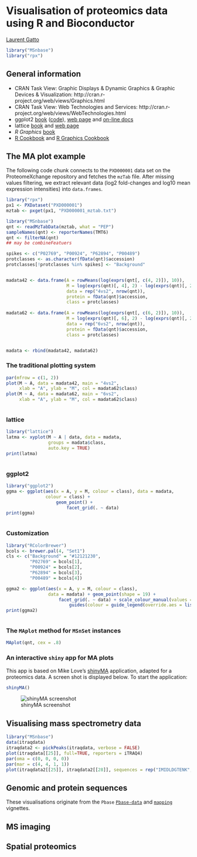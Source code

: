 <!--
%\VignetteEngine{knitr::knitr}
%\VignetteIndexEntry{Visualisation of proteomics data using R and Bioconductor}
%\VignetteKeyword{bioinformatics, proteomics, mass spectrometry, visualisation}
-->

# Visualisation of proteomics data using R and Bioconductor
[Laurent Gatto](http://proteome.sysbiol.cam.ac.uk/lgatto/)

```r
library("MSnbase")
library("rpx")
```

## General information

- CRAN Task View: Graphic Displays & Dynamic Graphics & Graphic
  Devices & Visualization:
  http://cran.r-project.org/web/views/Graphics.html
- CRAN Task View: Web Technologies and Services:
  http://cran.r-project.org/web/views/WebTechnologies.html
- ggplot2
  [book](http://link.springer.com/book/10.1007%2F978-0-387-98141-3)
  ([code](http://ggplot2.org/book/)), [web page](http://ggplot2.org/)
  and [on-line docs](http://docs.ggplot2.org/current/)
- lattice
  [book](http://lmdvr.r-forge.r-project.org/figures/figures.html) and
  [web page](http://lattice.r-forge.r-project.org/)
- *R Graphics* [book](https://www.stat.auckland.ac.nz/~paul/RG2e/)
- [R Cookbook](http://www.cookbook-r.com/Graphs/) and
  [R Graphics Cookbook](http://shop.oreilly.com/product/0636920023135.do)

## The MA plot example

The following code chunk connects to the `PXD000001` data set on the
ProteomeXchange repository and fetches the `mzTab` file. After missing
values filtering, we extract relevant data (log2 fold-changes and
log10 mean expression intensities) into `data.frames`.

```r
library("rpx")
px1 <- PXDataset("PXD000001")
mztab <- pxget(px1, "PXD000001_mztab.txt")

library("MSnbase")
qnt <- readMzTabData(mztab, what = "PEP")
sampleNames(qnt) <- reporterNames(TMT6)
qnt <- filterNA(qnt)
## may be combineFeatuers

spikes <- c("P02769", "P00924", "P62894", "P00489")
protclasses <- as.character(fData(qnt)$accession)
protclasses[!protclasses %in% spikes] <- "Background"


madata42 <- data.frame(A = rowMeans(log(exprs(qnt[, c(4, 2)]), 10)),
                       M = log(exprs(qnt)[, 4], 2) - log(exprs(qnt)[, 2], 2),
                       data = rep("4vs2", nrow(qnt)),
                       protein = fData(qnt)$accession,
                       class = protclasses)
                       
madata62 <- data.frame(A = rowMeans(log(exprs(qnt[, c(6, 2)]), 10)),
                       M = log(exprs(qnt)[, 6], 2) - log(exprs(qnt)[, 2], 2),
                       data = rep("6vs2", nrow(qnt)),
                       protein = fData(qnt)$accession,
                       class = protclasses)


madata <- rbind(madata42, madata62)
```

### The traditional plotting system

```r

par(mfrow = c(1, 2))
plot(M ~ A, data = madata42, main = "4vs2",
     xlab = "A", ylab = "M", col = madata62$class)
plot(M ~ A, data = madata62, main = "6vs2",
     xlab = "A", ylab = "M", col = madata62$class)

```

```r
```

### lattice

```r
library("lattice")
latma <- xyplot(M ~ A | data, data = madata,
                groups = madata$class,
                auto.key = TRUE)
print(latma)

```

```r
```

### ggplot2

```r

library("ggplot2")
ggma <- ggplot(aes(x = A, y = M, colour = class), data = madata,
               colour = class) + 
                   geom_point() +
                       facet_grid(. ~ data) 
print(ggma)

```

```r
```

### Customization 

```r

library("RColorBrewer")
bcols <- brewer.pal(4, "Set1")
cls <- c("Background" = "#12121230",
         "P02769" = bcols[1],
         "P00924" = bcols[2],
         "P62894" = bcols[3],
         "P00489" = bcols[4])

```


```r

ggma2 <- ggplot(aes(x = A, y = M, colour = class),
                data = madata) + geom_point(shape = 19) +
                    facet_grid(. ~ data) + scale_colour_manual(values = cls) +
                        guides(colour = guide_legend(override.aes = list(alpha = 1)))
print(ggma2)

```

```r
```

### The `MAplot` method for `MSnSet` instances

```r
MAplot(qnt, cex = .8)
```

### An interactive `shiny` app for MA plots

This app is based on Mike Love's
[shinyMA](https://github.com/mikelove/shinyMA) application, adapted
for a proteomics data. A screen shot is displayed below. To start the
application:

```r
shinyMA()
```

![shinyMA screenshot](./figure/shinyMA.png)

## Visualising mass spectrometry data

```r
library("MSnbase")
data(itraqdata)
itraqdata2 <- pickPeaks(itraqdata, verbose = FALSE)
plot(itraqdata[[25]], full=TRUE, reporters = iTRAQ4)
par(oma = c(0, 0, 0, 0))
par(mar = c(4, 4, 1, 1))
plot(itraqdata2[[25]], itraqdata2[[28]], sequences = rep("IMIDLDGTENK", 2))
```


## Genomic and protein sequences

These visualisations originate from the `Pbase`
[`Pbase-data`](http://bioconductor.org/packages/devel/bioc/vignettes/Pbase/inst/doc/Pbase-data.html)
and
[`mapping`](http://bioconductor.org/packages/devel/bioc/vignettes/Pbase/inst/doc/mapping.html) vignettes.

## MS imaging

## Spatial proteomics


